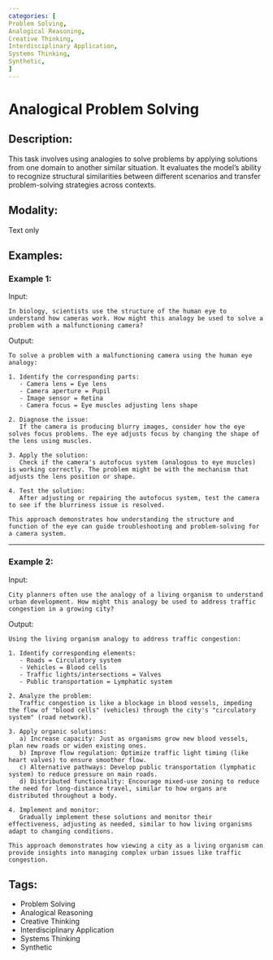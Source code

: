 ```yaml
---
categories: [
Problem Solving,
Analogical Reasoning,
Creative Thinking,
Interdisciplinary Application,
Systems Thinking,
Synthetic,
]
---
```


# Analogical Problem Solving

## Description:
This task involves using analogies to solve problems by applying solutions from one domain to another similar situation. It evaluates the model's ability to recognize structural similarities between different scenarios and transfer problem-solving strategies across contexts.

## Modality:
Text only

## Examples:

### Example 1:

Input:

```
In biology, scientists use the structure of the human eye to understand how cameras work. How might this analogy be used to solve a problem with a malfunctioning camera?
```

Output:

```
To solve a problem with a malfunctioning camera using the human eye analogy:

1. Identify the corresponding parts: 
   - Camera lens = Eye lens
   - Camera aperture = Pupil
   - Image sensor = Retina
   - Camera focus = Eye muscles adjusting lens shape

2. Diagnose the issue:
   If the camera is producing blurry images, consider how the eye solves focus problems. The eye adjusts focus by changing the shape of the lens using muscles.

3. Apply the solution:
   Check if the camera's autofocus system (analogous to eye muscles) is working correctly. The problem might be with the mechanism that adjusts the lens position or shape.

4. Test the solution:
   After adjusting or repairing the autofocus system, test the camera to see if the blurriness issue is resolved.

This approach demonstrates how understanding the structure and function of the eye can guide troubleshooting and problem-solving for a camera system.
```

---

### Example 2:

Input:

```
City planners often use the analogy of a living organism to understand urban development. How might this analogy be used to address traffic congestion in a growing city?
```

Output:

```
Using the living organism analogy to address traffic congestion:

1. Identify corresponding elements:
   - Roads = Circulatory system
   - Vehicles = Blood cells
   - Traffic lights/intersections = Valves
   - Public transportation = Lymphatic system

2. Analyze the problem:
   Traffic congestion is like a blockage in blood vessels, impeding the flow of "blood cells" (vehicles) through the city's "circulatory system" (road network).

3. Apply organic solutions:
   a) Increase capacity: Just as organisms grow new blood vessels, plan new roads or widen existing ones.
   b) Improve flow regulation: Optimize traffic light timing (like heart valves) to ensure smoother flow.
   c) Alternative pathways: Develop public transportation (lymphatic system) to reduce pressure on main roads.
   d) Distributed functionality: Encourage mixed-use zoning to reduce the need for long-distance travel, similar to how organs are distributed throughout a body.

4. Implement and monitor:
   Gradually implement these solutions and monitor their effectiveness, adjusting as needed, similar to how living organisms adapt to changing conditions.

This approach demonstrates how viewing a city as a living organism can provide insights into managing complex urban issues like traffic congestion.
```

## Tags:
- Problem Solving
- Analogical Reasoning
- Creative Thinking
- Interdisciplinary Application
- Systems Thinking
- Synthetic